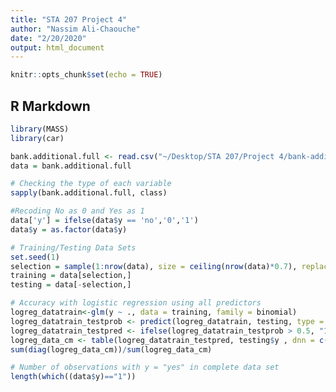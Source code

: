 ```yaml
---
title: "STA 207 Project 4"
author: "Nassim Ali-Chaouche"
date: "2/20/2020"
output: html_document
---
```


```r
knitr::opts_chunk$set(echo = TRUE)
```

## R Markdown

```r
library(MASS)
library(car)
```


```r
bank.additional.full <- read.csv("~/Desktop/STA 207/Project 4/bank-additional/bank-additional-full.csv", sep=";")
data = bank.additional.full
```

```r
# Checking the type of each variable
sapply(bank.additional.full, class)
```


```r
#Recoding No as 0 and Yes as 1
data['y'] = ifelse(data$y == 'no','0','1')
data$y = as.factor(data$y)
```



```r
# Training/Testing Data Sets
set.seed(1)
selection = sample(1:nrow(data), size = ceiling(nrow(data)*0.7), replace = FALSE)
training = data[selection,]
testing = data[-selection,]
```


```r
# Accuracy with logistic regression using all predictors
logreg_datatrain<-glm(y ~ ., data = training, family = binomial)
logreg_datatrain_testprob <- predict(logreg_datatrain, testing, type = "response")
logreg_datatrain_testpred <- ifelse(logreg_datatrain_testprob > 0.5, "1", "0")
logreg_data_cm <- table(logreg_datatrain_testpred, testing$y , dnn = c("Predicted","True"))
sum(diag(logreg_data_cm))/sum(logreg_data_cm)
```

```r
# Number of observations with y = "yes" in complete data set
length(which((data$y)=="1"))
```


